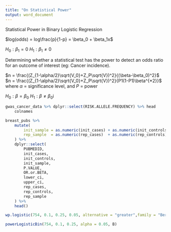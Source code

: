 ```yaml
---
title: "On Statistical Power"
output: word_document
---
```


Statistical Power in Binary Logistic Regression

$log(odds) = log\frac{p}{1-p} = \beta_0 + \beta_1x$

$H_0: \beta_1=0$
$H_1: \beta_1\neq0$

Determining whether a statistical test has the power to detect an odds ratio for an outcome of interest (eg: Cancer incidence).

$n = \frac{(Z_{1-\alpha/2}\sqrt{V_0}+Z_P\sqrt{V})^2}{(\beta-\beta_0)^2}$
$n = \frac{(Z_{1-\alpha/2}\sqrt{V_0}+Z_P\sqrt{V})^2}{P1(1-P1)\beta^{*2}}$
where $\alpha$ = significance level, and $P$ = power

$H_0: \beta=\beta_0$
$H_1: \beta\neq\beta_0$i

```r
gwas_cancer_data %>% dplyr::select(RISK.ALLELE.FREQUENCY) %>% head
    colnames
```


```r
breast_pubs %>% 
    mutate(
        init_sample = as.numeric(init_cases) + as.numeric(init_controls),
        rep_sample  = as.numeric(rep_cases)  + as.numeric(rep_controls)
    ) %>% 
    dplyr::select(
        PUBMEDID,
        init_cases,
        init_controls,
        init_sample,
        P.VALUE,
        OR.or.BETA,
        lower_ci,
        upper_ci,
        rep_cases,
        rep_controls,
        rep_sample
    ) %>% 
    head()
```

```r
wp.logistic(754, 0.1, 0.25, 0.05, alternative = "greater",family = "Bernoulli")
```
```r
powerLogisticBin(754, 0.1, 0.25, alpha = 0.05, B)
```

